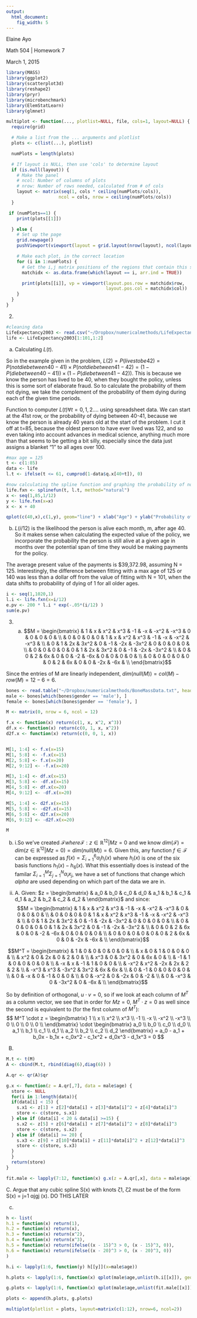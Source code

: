 ```yaml
---
output:
  html_document:
    fig_width: 5
---
```

Elaine Ayo

Math 504 | Homework 7

March 1, 2015

```r
library(MASS)
library(ggplot2)
library(scatterplot3d)
library(reshape2) 
library(pryr)
library(microbenchmark)
library(ElemStatLearn)
library(glmnet)

multiplot <- function(..., plotlist=NULL, file, cols=1, layout=NULL) {
  require(grid)

  # Make a list from the ... arguments and plotlist
  plots <- c(list(...), plotlist)

  numPlots = length(plots)

  # If layout is NULL, then use 'cols' to determine layout
  if (is.null(layout)) {
    # Make the panel
    # ncol: Number of columns of plots
    # nrow: Number of rows needed, calculated from # of cols
    layout <- matrix(seq(1, cols * ceiling(numPlots/cols)),
                    ncol = cols, nrow = ceiling(numPlots/cols))
  }

 if (numPlots==1) {
    print(plots[[1]])

  } else {
    # Set up the page
    grid.newpage()
    pushViewport(viewport(layout = grid.layout(nrow(layout), ncol(layout))))

    # Make each plot, in the correct location
    for (i in 1:numPlots) {
      # Get the i,j matrix positions of the regions that contain this subplot
      matchidx <- as.data.frame(which(layout == i, arr.ind = TRUE))

      print(plots[[i]], vp = viewport(layout.pos.row = matchidx$row,
                                      layout.pos.col = matchidx$col))
    }
  }
}

```

2. 
```r
#cleaning data
LifeExpectancy2003 <- read.csv("~/Dropbox/numericalmethods/LifeExpectancy2003.csv")
life <- LifeExpectancy2003[1:101,1:2]
```

a. Calculating $L(t)$.

So in the example given in the problem, $L(2) = P(lives to be 42) = P(not die between 40-41) \times P(not die between 41-42) = (1 - P(die between 40-41)) \times (1 - P(die between 41-42))$. This is because we know the person has lived to be 40, when they bought the policy, unless this is some sort of elaborate fraud. So to calculate the probability of them not dying, we take the complement of the probability of them dying during each of the given time periods.

Function to computer $L(t) \forall t=0,1, 2 ...$. using spreadsheet data. We can start at the 41st row, or the probability of dying between 40-41, because we know the person is already 40 years old at the start of the problem. I cut it off at t=85, because the oldest person to have ever lived was 122, and so even taking into account advances in medical science, anything much more than that seems to be getting a bit silly, especially since the data just assigns a blanket "1" to all ages over 100.

```r
#max age = 125
t <- c(1:85)
data <- life
l.t <- ifelse(t <= 61, cumprod(1-data$q.x[40+t]), 0)

#now calculating the spline function and graphing the probability of not dying each day between 40 and 125
life.fxn <- splinefun(t, l.t, method="natural")
x <- seq(1,85,1/12)
y <- life.fxn(x=x)
x <- x + 40

qplot(c(40,x),c(1,y), geom="line") + xlab("Age") + ylab("Probability of Not Dying") + ggtitle("Max Age of 125")
```

b. $L(i/12)$ is the likelihood the person is alive each month, m, after age 40. So it makes sense when calculating the expected value of the policy, we incorporate the probability the person is still alive at a given age in months over the potential span of time they would be making payments for the policy.

The average present value of the payments is $39,372.98, assuming N = 125. Interestingly, the difference between fitting with a max age of 125 or 140 was less than a dollar off from the value of fitting with N = 101, when the data shifts to probability of dying of 1 for all older ages.

```r
i <- seq(1,1020,1)
l.i <- life.fxn(x=i/12)
e.pv <- 200 * l.i * exp(-.05*(i/12) )
sum(e.pv)
```

3. a.
$$M = \begin{bmatrix} 
& 1 & x & x^2 & x^3 & -1 & -x & -x^2 & -x^3 & 0 & 0 & 0 & 0 & \\
& 0 & 0 & 0 & 0 & 1 & x & x^2 & x^3 & -1 & -x & -x^2 & -x^3 & \\
& 0 & 1 & 2x & 3x^2 & 0 & -1 & -2x & -3x^2 & 0 & 0 & 0 & 0 & \\
& 0 & 0 & 0 & 0 & 0 & 1 & 2x & 3x^2 & 0 & -1 & -2x & -3x^2 & \\
& 0 & 0 & 2 & 6x & 0 & 0 & -2 & -6x & 0 & 0 & 0 & 0 & \\
& 0 & 0 & 0 & 0 & 0 & 0 & 2 & 6x & 0 & 0 & -2x & -6x & \\
\end{bmatrix}$$

Since the entries of M are linearly independent, $dim(null(M)) = col(M) - row(M) = 12 - 6 = 6$.

```r
bones <- read.table("~/Dropbox/numericalmethods/BoneMassData.txt", header=TRUE, quote="\"")
male <- bones[which(bones$gender == 'male'), ]
female <- bones[which(bones$gender == 'female'), ]

M <- matrix(0, nrow = 6, ncol = 12)

f.x <- function(x) return(c(1, x, x^2, x^3))
df.x <- function(x) return(c(0, 1, x, x^2))   
d2f.x <- function(x) return(c(0, 0, 1, x))


M[1, 1:4] <- f.x(x=15)
M[1, 5:8] <- -f.x(x=15)
M[2, 5:8] <- f.x(x=20)
M[2, 9:12] <- -f.x(x=20)

M[3, 1:4] <- df.x(x=15)
M[3, 5:8] <- -df.x(x=15)
M[4, 5:8] <- df.x(x=20)
M[4, 9:12] <- -df.x(x=20)

M[5, 1:4] <- d2f.x(x=15)
M[5, 5:8] <- -d2f.x(x=15)
M[6, 5:8] <- d2f.x(x=20)
M[6, 9:12] <- -d2f.x(x=20)

M
```

b. i.So we've created $\mathcal{F} where \mathcal{F} : { z \in \mathbb{R}^12 | Mz = 0}$ and we know $dim(\mathcal{F}) = dim(z \in \mathbb{R}^12 | Mz = 0) = dim(null(M)) = 6$. Given this, any function $f \in \mathcal{F}$ can be expressed as $f(x) = \Sigma_{i=1}^6 \alpha_i h_i(x)$ where $h_i(x)$ is one of the six basis functions $h_1(x) - h_6(x)$. What this essentially does is instead of the familar $\Sigma_{i=1}^M\Sigma_{j=1}^N \alpha_i x_j$, we have a set of functions that change which $alpha$ are used depending on which part of the data we are in.

ii. A. Given: $z = \begin{bmatrix} & a_0 & b_0 & c_0 & d_0 & a_1 & b_1 & c_1 & d_1 & a_2 & b_2 & c_2 & d_2 & \end{bmatrix}$
 and since:
$$M = \begin{bmatrix} 
& 1 & x & x^2 & x^3 & -1 & -x & -x^2 & -x^3 & 0 & 0 & 0 & 0 & \\
& 0 & 0 & 0 & 0 & 1 & x & x^2 & x^3 & -1 & -x & -x^2 & -x^3 & \\
& 0 & 1 & 2x & 3x^2 & 0 & -1 & -2x & -3x^2 & 0 & 0 & 0 & 0 & \\
& 0 & 0 & 0 & 0 & 0 & 1 & 2x & 3x^2 & 0 & -1 & -2x & -3x^2 & \\
& 0 & 0 & 2 & 6x & 0 & 0 & -2 & -6x & 0 & 0 & 0 & 0 & \\
& 0 & 0 & 0 & 0 & 0 & 0 & 2 & 6x & 0 & 0 & -2x & -6x & \\
\end{bmatrix}$$

$$M^T = \begin{bmatrix} 
& 1   & 0   & 0    & 0    & 0  & 0 & \\
& x   & 0   & 1    & 0    & 0  & 0 & \\
& x^2 & 0   & 2x   & 0    & 2  & 0 & \\
& x^3 & 0   & 3x^2 & 0    & 6x & 0 & \\
& -1   & 1   & 0    & 0    & 0  & 0 & \\
& -x   & x   & -1    & 1    & 0  & 0 & \\
& -x^2 & x^2 & -2x   & 2x   & 2  & 2 & \\
& -x^3 & x^3 & -3x^2 & 3x^2 & 6x & 6x & \\
& 0   & -1   & 0    & 0    & 0  & 0 & \\
& 0   & -x   & 0    & -1    & 0  & 0 & \\
& 0   & -x^2 & 0    & -2x   & 0  & -2 & \\
& 0   & -x^3 & 0    & -3x^2 & 0  & -6x & \\
\end{bmatrix}$$

So by definition of orthogonal, $u \cdot v = 0$, so if we look at each column of $M^T$ as a column vector, we see that in order for $Mz = 0$, $M^T \cdot z = 0$ as well since the second is equivalent to (for the first column of $M^T$):
$$ M^T \cdot z = \begin{bmatrix} 
1 \\
x  \\
x^2 \\
x^3 \\
-1 \\
-x \\
-x^2 \\
-x^3 \\
0  \\
0   \\
0  \\
0  \\
\end{bmatrix} \cdot
\begin{bmatrix} a_0 \\ b_0 \\ c_0 \\ d_0 \\ a_1 \\ b_1 \\ c_1 \\ d_1 \\ a_2 \\ b_2 \\ c_2 \\ d_2 \end{bmatrix} =
a_0 - a_1 + b_0x - b_1x + c_0x^2 - c_1x^2 + d_0x^3 - d_1x^3 = 0 $$

B. 
```r
M.t <- t(M)
A <- cbind(M.t, rbind(diag(6),diag(6)) )

A.qr <- qr(A)$qr

g.x <- function(z = A.qr[,7], data = male$age) {
  store <- NULL
  for(i in 1:length(data)){
  if(data[i] < 15) {
    s.x1 <- z[1] + z[2]*data[i] + z[3]*data[i]^2 + z[4]*data[i]^3
    store <- c(store, s.x1)
  } else if (data[i] < 20 & data[i] >=15) {
    s.x2 <- z[5] + z[6]*data[i] + z[7]*data[i]^2 + z[8]*data[i]^3
    store <- c(store, s.x2)
  } else if (data[i] >= 20) {
    s.x3 <- z[9] + z[10]*data[i] + z[11]*data[i]^2 + z[12]*data[i]^3
    store <- c(store, s.x3)
  }
  }
  return(store)
}

fit.male <- lapply(7:12, function(x) g.x(z = A.qr[,x], data = male$age))
```

C. Argue that any cubic spline S(x) with knots ζ1, ζ2 must be of the form S(x) = \Sigma j=1 αjgj (x).
DO THIS LATER

c. 
```r
h <- list(
h.1 = function(x) return(1),
h.2 = function(x) return(x),
h.3 = function(x) return(x^2),
h.4 = function(x) return(x^3),
h.5 = function(x) return(ifelse((x - 15)^3 > 0, (x - 15)^3, 0)),
h.6 = function(x) return(ifelse((x - 20)^3 > 0, (x - 20)^3, 0))
)

h.i <- lapply(1:6, function(y) h[[y]](x=male$age))

h.plots <- lapply(1:6, function(x) qplot(male$age,unlist(h.i[[x]]), geom="line") + ylab(x))

g.plots <- lapply(1:6, function(x) qplot(male$age,unlist(fit.male[[x]]), geom="line") + ylab(x))

plots <- append(h.plots, g.plots)

multiplot(plotlist = plots, layout=matrix(c(1:12), nrow=6, ncol=2))
```
